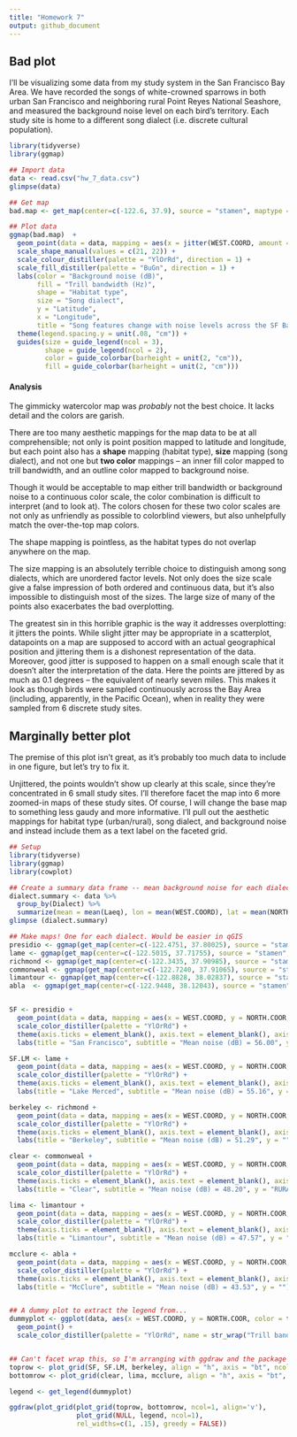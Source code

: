 ```yaml
---
title: "Homework 7"
output: github_document
---
```


## Bad plot

I'll be visualizing some data from my study system in the San Francisco Bay Area. We have recorded the songs of white-crowned sparrows in both urban San Francisco and neighboring rural Point Reyes National Seashore, and measured the background noise level on each bird's territory. Each study site is home to a different song dialect (i.e. discrete cultural population).



```r

library(tidyverse)
library(ggmap)

## Import data
data <- read.csv("hw_7_data.csv")
glimpse(data)

## Get map
bad.map <- get_map(center=c(-122.6, 37.9), source = "stamen", maptype = "watercolor", zoom =10)

## Plot data
ggmap(bad.map)  +
  geom_point(data = data, mapping = aes(x = jitter(WEST.COORD, amount = .1), y = jitter(NORTH.COOR, amount = .06), color = Laeq, fill = trill.bw, shape = Type, size = Dialect), stroke = 3) +
  scale_shape_manual(values = c(21, 22)) +
  scale_colour_distiller(palette = "YlOrRd", direction = 1) +
  scale_fill_distiller(palette = "BuGn", direction = 1) +
  labs(color = "Background noise (dB)", 
       fill = "Trill bandwidth (Hz)", 
       shape = "Habitat type", 
       size = "Song dialect",
       y = "Latitude",
       x = "Longitude",
       title = "Song features change with noise levels across the SF Bay Area") +
  theme(legend.spacing.y = unit(.08, "cm")) +
  guides(size = guide_legend(ncol = 3),
         shape = guide_legend(ncol = 2),
         color = guide_colorbar(barheight = unit(2, "cm")),
         fill = guide_colorbar(barheight = unit(2, "cm")))

```

#### Analysis
The gimmicky watercolor map was *probably* not the best choice. It lacks detail and the colors are garish. 

There are too many aesthetic mappings for the map data to be at all comprehensible; not only is point position mapped to latitude and longitude, but each point also has a **shape** mapping (habitat type), **size** mapping (song dialect), and not one but **two color** mappings -- an inner fill color mapped to trill bandwidth, and an outline color mapped to background noise. 

Though it would be acceptable to map either trill bandwidth or background noise to a continuous color scale, the color combination is difficult to interpret (and to look at). The colors chosen for these two color scales are not only as unfriendly as possible to colorblind viewers, but also unhelpfully match the over-the-top map colors. 

The shape mapping is pointless, as the habitat types do not overlap anywhere on the map. 

The size mapping is an absolutely terrible choice to distinguish among song dialects, which are unordered factor levels. Not only does the size scale give a false impression of both ordered and continuous data, but it's also impossible to distinguish most of the sizes. The large size of many of the points also exacerbates the bad overplotting.

The greatest sin in this horrible graphic is the way it addresses overplotting: it jitters the points. While slight jitter may be appropriate in a scatterplot, datapoints on a map are supposed to accord with an actual geographical position and jittering them is a dishonest representation of the data. Moreover, good jitter is supposed to happen on a small enough scale that it doesn't alter the interpretation of the data. Here the points are jittered by as much as 0.1 degrees -- the equivalent of nearly seven miles. This makes it look as though birds were sampled continuously across the Bay Area (including, apparently, in the Pacific Ocean), when in reality they were sampled from 6 discrete study sites.







## Marginally better plot

The premise of this plot isn't great, as it's probably too much data to include in one figure, but let's try to fix it.

Unjittered, the points wouldn't show up clearly at this scale, since they're concentrated in 6 small study sites. I'll therefore facet the map into 6 more zoomed-in maps of these study sites. Of course, I will change the base map to something less gaudy and more informative. I'll pull out the aesthetic mappings for habitat type (urban/rural), song dialect, and background noise and instead include them as a text label on the faceted grid.



```r
## Setup
library(tidyverse)
library(ggmap)
library(cowplot)

## Create a summary data frame -- mean background noise for each dialect
dialect.summary <- data %>%
  group_by(Dialect) %>%
  summarize(mean = mean(Laeq), lon = mean(WEST.COORD), lat = mean(NORTH.COOR))
glimpse (dialect.summary)

## Make maps! One for each dialect. Would be easier in qGIS
presidio <- ggmap(get_map(center=c(-122.4751, 37.80025), source = "stamen", maptype = "terrain", zoom = 15))
lame <- ggmap(get_map(center=c(-122.5015, 37.71755), source = "stamen", maptype = "terrain", zoom = 15))
richmond <- ggmap(get_map(center=c(-122.3435, 37.90985), source = "stamen", maptype = "terrain", zoom = 15))
commonweal <- ggmap(get_map(center=c(-122.7240, 37.91065), source = "stamen", maptype = "terrain", zoom = 15))
limantour <- ggmap(get_map(center=c(-122.8828, 38.02837), source = "stamen", maptype = "terrain", zoom = 15))
abla  <- ggmap(get_map(center=c(-122.9448, 38.12043), source = "stamen", maptype = "terrain", zoom = 15))


SF <- presidio +
  geom_point(data = data, mapping = aes(x = WEST.COORD, y = NORTH.COOR, color = trill.bw), size = 3.5) +
  scale_color_distiller(palette = "YlOrRd") +
  theme(axis.ticks = element_blank(), axis.text = element_blank(), axis.title.x = element_blank(), legend.position = "none") +
  labs(title = "San Francisco", subtitle = "Mean noise (dB) = 56.00", y = "URBAN")

SF.LM <- lame +
  geom_point(data = data, mapping = aes(x = WEST.COORD, y = NORTH.COOR, color = trill.bw), size = 3.5) +
  scale_color_distiller(palette = "YlOrRd") +
  theme(axis.ticks = element_blank(), axis.text = element_blank(), axis.title.x = element_blank(), legend.position = "none") +
  labs(title = "Lake Merced", subtitle = "Mean noise (dB) = 55.16", y = "")

berkeley <- richmond +
  geom_point(data = data, mapping = aes(x = WEST.COORD, y = NORTH.COOR, color = trill.bw), size = 3.5) +
  scale_color_distiller(palette = "YlOrRd") +
  theme(axis.ticks = element_blank(), axis.text = element_blank(), axis.title.x = element_blank(), legend.position = "none") +
  labs(title = "Berkeley", subtitle = "Mean noise (dB) = 51.29", y = "")

clear <- commonweal +
  geom_point(data = data, mapping = aes(x = WEST.COORD, y = NORTH.COOR, color = trill.bw), size = 3.5) +
  scale_color_distiller(palette = "YlOrRd") +
  theme(axis.ticks = element_blank(), axis.text = element_blank(), axis.title.x = element_blank(), legend.position = "none") +
  labs(title = "Clear", subtitle = "Mean noise (dB) = 48.20", y = "RURAL")

lima <- limantour +
  geom_point(data = data, mapping = aes(x = WEST.COORD, y = NORTH.COOR, color = trill.bw), size = 3.5) +
  scale_color_distiller(palette = "YlOrRd") +
  theme(axis.ticks = element_blank(), axis.text = element_blank(), axis.title.x = element_blank(), legend.position = "none") +
  labs(title = "Limantour", subtitle = "Mean noise (dB) = 47.57", y = "")

mcclure <- abla +
  geom_point(data = data, mapping = aes(x = WEST.COORD, y = NORTH.COOR, color = trill.bw), size = 3.5) +
  scale_color_distiller(palette = "YlOrRd") +
  theme(axis.ticks = element_blank(), axis.text = element_blank(), axis.title.x = element_blank(), legend.position = "none") +
  labs(title = "McClure", subtitle = "Mean noise (dB) = 43.53", y = "")


## A dummy plot to extract the legend from...
dummyplot <- ggplot(data, aes(x = WEST.COORD, y = NORTH.COOR, color = trill.bw)) +
  geom_point() +
  scale_color_distiller(palette = "YlOrRd", name = str_wrap("Trill bandwidth (Hz)", width = 3))


## Can't facet wrap this, so I'm arranging with ggdraw and the package cowplot
toprow <- plot_grid(SF, SF.LM, berkeley, align = "h", axis = "bt", ncol = 3)
bottomrow <- plot_grid(clear, lima, mcclure, align = "h", axis = "bt", ncol = 3)

legend <- get_legend(dummyplot)

ggdraw(plot_grid(plot_grid(toprow, bottomrow, ncol=1, align='v'),
                 plot_grid(NULL, legend, ncol=1),
                 rel_widths=c(1, .15), greedy = FALSE))
```